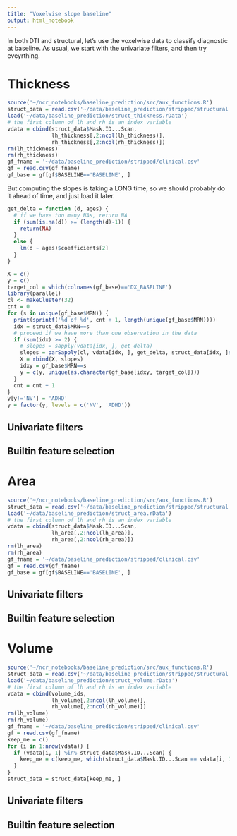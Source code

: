 ```yaml
---
title: "Voxelwise slope baseline"
output: html_notebook
---
```


In both DTI and structural, let's use the voxelwise data to classify diagnostic at baseline. As usual, we start with the univariate filters, and then try eveyrthing.

# Thickness
```r
source('~/ncr_notebooks/baseline_prediction/src/aux_functions.R')
struct_data = read.csv('~/data/baseline_prediction/stripped/structural.csv')
load('~/data/baseline_prediction/struct_thickness.rData')
# the first column of lh and rh is an index variable
vdata = cbind(struct_data$Mask.ID...Scan,
              lh_thickness[,2:ncol(lh_thickness)],
              rh_thickness[,2:ncol(rh_thickness)])
rm(lh_thickness)
rm(rh_thickness)
gf_fname = '~/data/baseline_prediction/stripped/clinical.csv'
gf = read.csv(gf_fname)
gf_base = gf[gf$BASELINE=='BASELINE', ]
```

But computing the slopes is taking a LONG time, so we should probably do it ahead of time, and just load it later. 
```r
get_delta = function (d, ages) {
  # if we have too many NAs, return NA
  if (sum(is.na(d)) >= (length(d)-1)) {
    return(NA)
  }
  else {
    lm(d ~ ages)$coefficients[2]
  }
}

X = c()
y = c()
target_col = which(colnames(gf_base)=='DX_BASELINE')
library(parallel)
cl <- makeCluster(32)
cnt = 0
for (s in unique(gf_base$MRN)) {
  print(sprintf('%d of %d', cnt + 1, length(unique(gf_base$MRN))))
  idx = struct_data$MRN==s
  # proceed if we have more than one observation in the data
  if (sum(idx) >= 2) {
    # slopes = sapply(vdata[idx, ], get_delta)
    slopes = parSapply(cl, vdata[idx, ], get_delta, struct_data[idx, ]$age_at_scan)
    X = rbind(X, slopes)
    idxy = gf_base$MRN==s
    y = c(y, unique(as.character(gf_base[idxy, target_col])))
  }
  cnt = cnt + 1
}
y[y!='NV'] = 'ADHD'
y = factor(y, levels = c('NV', 'ADHD'))
```
## Univariate filters

## Builtin feature selection

# Area
```r
source('~/ncr_notebooks/baseline_prediction/src/aux_functions.R')
struct_data = read.csv('~/data/baseline_prediction/stripped/structural.csv')
load('~/data/baseline_prediction/struct_area.rData')
# the first column of lh and rh is an index variable
vdata = cbind(struct_data$Mask.ID...Scan,
              lh_area[,2:ncol(lh_area)],
              rh_area[,2:ncol(rh_area)])
rm(lh_area)
rm(rh_area)
gf_fname = '~/data/baseline_prediction/stripped/clinical.csv'
gf = read.csv(gf_fname)
gf_base = gf[gf$BASELINE=='BASELINE', ]
```

## Univariate filters

## Builtin feature selection

# Volume
```r
source('~/ncr_notebooks/baseline_prediction/src/aux_functions.R')
struct_data = read.csv('~/data/baseline_prediction/stripped/structural.csv')
load('~/data/baseline_prediction/struct_volume.rData')
# the first column of lh and rh is an index variable
vdata = cbind(volume_ids,
              lh_volume[,2:ncol(lh_volume)],
              rh_volume[,2:ncol(rh_volume)])
rm(lh_volume)
rm(rh_volume)
gf_fname = '~/data/baseline_prediction/stripped/clinical.csv'
gf = read.csv(gf_fname)
keep_me = c()
for (i in 1:nrow(vdata)) {
  if (vdata[i, 1] %in% struct_data$Mask.ID...Scan) {
    keep_me = c(keep_me, which(struct_data$Mask.ID...Scan == vdata[i, 1]))
  }
}
struct_data = struct_data[keep_me, ]
```

## Univariate filters

## Builtin feature selection